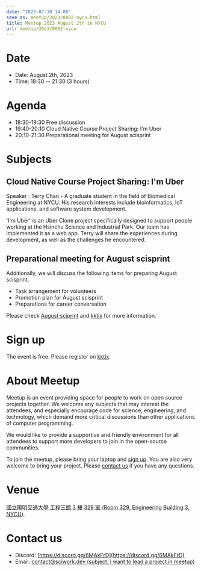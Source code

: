 ```yaml
---
date: "2023-07-30 14:00"
save_as: meetup/2023/0802-nycu.html
title: Meetup 2023 August 2th in NYCU
url: meetup/2023/0802-nycu
---
```


# Date

- Date: August 2th, 2023
- Time: 18:30 \-- 21:30 (3 hours)

# Agenda

- 18:30-19:30 Free discussion
- 19:40-20:10 Cloud Native Course Project Sharing: I'm Uber
- 20:10-21:30 Preparational meeting for August scisprint

# Subjects

## Cloud Native Course Project Sharing: I'm Uber

Speaker : Terry Chan - A graduate student in the field of Biomedical
Engineering at NYCU. His research interests include bioinformatics, IoT
applications, and software system development.

\'I\'m Uber\' is an Uber Clone project specifically designed to support
people working at the Hsinchu Science and Industrial Park. Our team has
implemented it as a web app. Terry will share the experiences during
development, as well as the challenges he encountered.

## Preparational meeting for August scisprint

Additionally, we will discuss the following items for preparing August
scisprint.

- Task arrangement for volunteers
- Promotion plan for August scisprint
- Preparations for career conversation

Please check [August
sciprint](https://sciwork.dev/sprint/2023/08-hsinchu) and
[kktix](https://sciwork.kktix.cc/events/scisprint-202308-hsinchu) for
more information.

# Sign up

The event is free. Please register on
[kktix](https://sciwork.kktix.cc/events/meetup-20230802).

# About Meetup

Meetup is an event providing space for people to work on open source
projects together. We welcome any subjects that may interest the
attendees, and especially encourage code for science, engineering, and
technology, which demand more critical discussions than other
applications of computer programming.

We would like to provide a supportive and friendly environment for all
attendees to support more developers to join in the open-source
communities.

To join the meetup, please bring your laptop and [sign up](#sign-up).
You are also very welcome to bring your project. Please [contact
us](#contact-us) if you have any questions.

# Venue

[國立陽明交通大學 工程三館 3 樓 329 室 (Room 329, Engineering Building
3, NYCU)](https://goo.gl/maps/TgDYwohB3CBmQgww9).

<div
  style={{
    overflow: "hidden",
    paddingBottom: "56.25%",
    position: "relative",
    height: 0,
  }}
>
  <Map src="https://www.google.com/maps/embed?pb=!1m18!1m12!1m3!1d905.5596639949631!2d120.99673777209487!3d24.787280157478236!2m3!1f0!2f0!3f0!3m2!1i1024!2i768!4f13.1!3m3!1m2!1s0x3468360f96adabd7%3A0xedfd1ba0fa6c6bf7!2z5ZyL56uL6Zm95piO5Lqk6YCa5aSn5a24IOW3peeoi-S4iemkqA!5e0!3m2!1szh-TW!2stw!4v1678519228058!5m2!1szh-TW!2stw" />
</div>

# Contact us

- Discord: [https://discord.gg/6MAkFrD](https://discord.gg/6MAkFrD)
- Email: [contact@sciwork.dev (subject: I want to lead a project in
  meetup)](mailto:contact@sciwork.dev?subject=[sciwork]%20I%20want%20to%20lead%20a%20project%20in%20scisprint)
